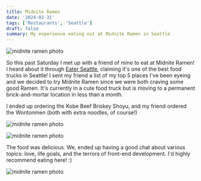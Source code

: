 ```yaml
---
title: Midnite Ramen
date: '2024-03-31'
tags: ['Restaurants', 'Seattle']
draft: false
summary: My experience eating out at Midnite Ramen in Seattle
---
```


![midnite ramen photo](/static/images/midnite-ramen-1.jpg)

So this past Saturday I met up with a friend of mine to eat at Midnite Ramen! I heard about it through [Eater Seattle](https://seattle.eater.com/2023/12/5/23989551/midnite-ramen-food-truck-pemanent-location-figurehead-brewing-wallingford), claiming it's one of the best food trucks in Seattle! I sent my friend a list of my top 5 places I've been eyeing and we decided to try Midnite Ramen since we were both craving some good Ramen. It's currently in a cute food truck but is moving to a permanent brick-and-mortar location in less than a month.

I ended up ordering the Kobe Beef Briskey Shoyu, and my friend ordered the Wontonmen (both with extra noodles, of course!)

![midnite ramen photo](/static/images/midnite-ramen-2.jpg)  

![midnite ramen photo](/static/images/midnite-ramen-4.jpg)

The food was delicious. We, ended up having a good chat about various topics: love, life goals, and the terrors of front-end development. I'd highly recommend eating here! :)

![midnite ramen photo](/static/images/midnite-ramen-3.jpg)
